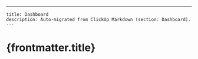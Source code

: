 ---
    title: Dashboard
    description: Auto-migrated from ClickUp Markdown (section: Dashboard).
    ---

# {frontmatter.title}


